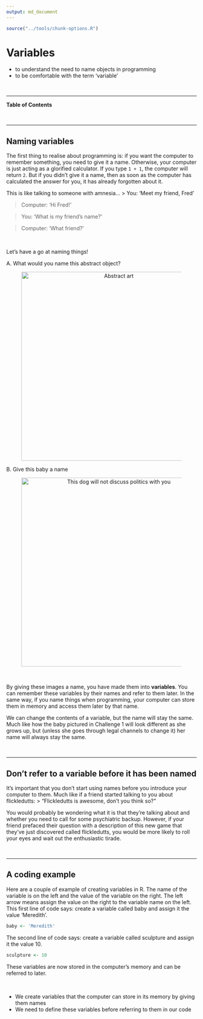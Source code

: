 ```yaml
---
output: md_document
---
```

```r
source("../tools/chunk-options.R")
```

# Variables

<!--sec data-title="Learning Objectives" data-id="obj" data-show=true data-collapse=false ces-->

* to understand the need to name objects in programming
* to be comfortable with the term 'variable'

<!--endsec-->

<br>

---

**Table of Contents**

<!-- toc -->

<br>

---

## Naming variables

The first thing to realise about programming is: if you want the computer to remember something, you need to give it a name. Otherwise, your computer is just acting as a glorified calculator. If you type `1 + 1`, the computer will return `2`. But if you didn’t give it a name, then as soon as the computer has calculated the answer for you, it has already forgotten about it. 

This is like talking to someone with amnesia... 
> You: ‘Meet my friend, Fred’

> Computer: 'Hi Fred!'

> You: 'What is my friend's name?'

> Computer: 'What friend?'

<br>

<!--sec data-title="Challenge 1" data-id="ch1" data-show=true data-collapse=false ces-->

Let’s have a go at naming things! 

A. What would you name this abstract object?
<figure align="middle">
  <img src="../fig/Abstract_art_(PSF).png" alt="Abstract art" align="middle" style="width: 500px;"/>
</figure>

B. Give this baby a name
<figure align="middle">
  <img src="../fig/pexels-photo.jpg" alt="This dog will not discuss politics with you" align="middle" style="width: 500px;"/>
</figure>

<!--endsec-->

<br>

By giving these images a name, you have made them into **variables**. You can remember these variables by their names and refer to them later. In the same way, if you name things when programming, your computer can store them in memory and access them later by that name. 

We can change the contents of a variable, but the name will stay the same. Much like how the baby pictured in Challenge 1 will look different as she grows up, but (unless she goes through legal channels to change it) her name will always stay the same.

<br>

---

## Don't refer to a variable before it has been named

It’s important that you don't start using names before you introduce your computer to them. Much like if a friend started talking to you about flickledutts: 
> “Flickledutts is awesome, don’t you think so?”

You would probably be wondering what it is that they're talking about and whether you need to call for some psychiatric backup. However, if your friend prefaced their question with a description of this new game that they've just discovered called flickledutts, you would be more likely to roll your eyes and wait out the enthusiastic tirade.

<br>

---

## A coding example

Here are a couple of example of creating variables in R. The name of the variable is on the left and the value of the variable on the right. The left arrow means assign the value on the right to the variable name on the left. This first line of code says: create a variable called baby and assign it the value 'Meredith'.

```r
baby <- 'Meredith'
```

The second line of code says: create a variable called sculpture and assign it the value 10.

```r
sculpture <- 10
```

These variables are now stored in the computer's memory and can be referred to later.

<br>

<!--sec data-title="Take home messages" data-id="takehome" data-show=true data-collapse=false ces-->

* We create variables that the computer can store in its memory by giving them names 
* We need to define these variables before referring to them in our code

<!--endsec-->
